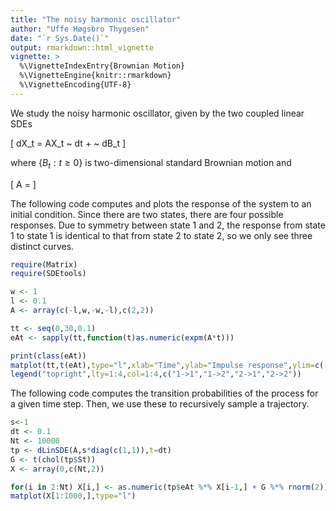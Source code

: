 ```yaml
---
title: "The noisy harmonic oscillator"
author: "Uffe Høgsbro Thygesen"
date: "`r Sys.Date()`"
output: rmarkdown::html_vignette
vignette: >
  %\VignetteIndexEntry{Brownian Motion}
  %\VignetteEngine{knitr::rmarkdown}
  %\VignetteEncoding{UTF-8}
---
```


We study the noisy harmonic oscillator, given by the two coupled linear SDEs

\[
dX_t = AX_t ~ dt + \sigma ~ dB_t
\]

where $\{B_t : t \geq 0\}$ is two-dimensional standard Brownian motion and 

\[
A = \cdot \left[ \begin{array}{rr}
-\lambda & -\omega \\ 
\omega & -\lambda
\end{array}
\right]
\]

The following code computes and plots the response of the system to an initial condition. Since there are two states, there are four possible responses. Due to symmetry between state 1 and 2, the response from state 1 to state 1 is identical to that from state 2 to state 2, so we only see three distinct curves. 

```r
require(Matrix)
require(SDEtools)

w <- 1
l <- 0.1
A <- array(c(-l,w,-w,-l),c(2,2))

tt <- seq(0,30,0.1)
eAt <- sapply(tt,function(t)as.numeric(expm(A*t)))

print(class(eAt))
matplot(tt,t(eAt),type="l",xlab="Time",ylab="Impulse response",ylim=c(-1,1))
legend("topright",lty=1:4,col=1:4,c("1->1","1->2","2->1","2->2"))
```

The following code computes the transition probabilities of the process for a given time step. Then, we use these to recursively sample a trajectory.

```r
s<-1
dt <- 0.1
Nt <- 10000
tp <- dLinSDE(A,s*diag(c(1,1)),t=dt)
G <- t(chol(tp$St))
X <- array(0,c(Nt,2))

for(i in 2:Nt) X[i,] <- as.numeric(tp$eAt %*% X[i-1,] + G %*% rnorm(2))
matplot(X[1:1000,],type="l")
```
